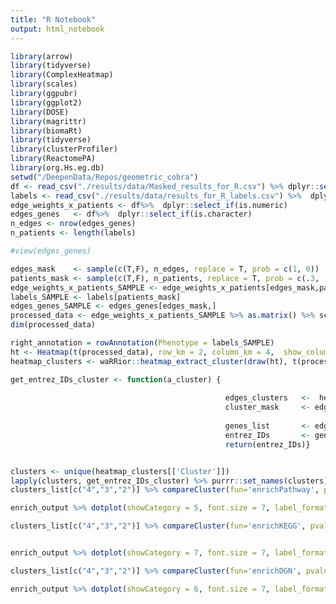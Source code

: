 ```yaml
---
title: "R Notebook"
output: html_notebook
---
```

```r
library(arrow)
library(tidyverse)
library(ComplexHeatmap) 
library(scales)
library(ggpubr)
library(ggplot2)
library(DOSE)
library(magrittr)
library(biomaRt)
library(tidyverse)
library(clusterProfiler)
library(ReactomePA)
library(org.Hs.eg.db)
setwd("/DeepenData/Repos/geometric_cobra")
df <- read_csv("./results/data/Masked_results_for_R.csv") %>% dplyr::select(-c("...1"))
labels <- read_csv("./results/data/results_for_R_labels.csv") %>%  dplyr::select(-c("...1")) %>% .[[1]]
edge_weights_x_patients <- df%>%  dplyr::select_if(is.numeric)
edges_genes   <- df%>%  dplyr::select_if(is.character)
n_edges <- nrow(edges_genes)
n_patients <- length(labels)
```


```r
#view(edges_genes)

```


```r
edges_mask    <- sample(c(T,F), n_edges, replace = T, prob = c(1, 0))
patients_mask <- sample(c(T,F), n_patients, replace = T, prob = c(.3, .7))
edge_weights_x_patients_SAMPLE <- edge_weights_x_patients[edges_mask,patients_mask]
labels_SAMPLE <- labels[patients_mask]
edges_genes_SAMPLE <- edges_genes[edges_mask,]
processed_data <- edge_weights_x_patients_SAMPLE %>% as.matrix() %>% scale %>% rescale
dim(processed_data)
```


```r
right_annotation = rowAnnotation(Phenotype = labels_SAMPLE)
ht <- Heatmap(t(processed_data), row_km = 2, column_km = 4,  show_column_names = F, show_row_names = F, right_annotation= right_annotation)
heatmap_clusters <- waRRior::heatmap_extract_cluster(draw(ht), t(processed_data),  which = "column")

```
```r
get_entrez_IDs_cluster <- function(a_cluster) {
  
                                                edges_clusters   <-  heatmap_clusters[['Cluster']]
                                                cluster_mask     <- edges_clusters ==a_cluster
                                                
                                                genes_list       <- edges_genes_SAMPLE$genes[cluster_mask] %>% str_extract_all('\\d+(?=\\.)')
                                                entrez_IDs       <- genes_list%>% unlist() %>% unique()
                                                return(entrez_IDs)}


clusters <- unique(heatmap_clusters[['Cluster']])
lapply(clusters, get_entrez_IDs_cluster) %>% purrr::set_names(clusters) -> clusters_list
clusters_list[c("4","3","2")] %>% compareCluster(fun='enrichPathway', pvalueCutoff=1e-2)-> enrich_output
```


```r


enrich_output %>% dotplot(showCategory = 5, font.size = 7, label_format =35)
```



```r
clusters_list[c("4","3","2")] %>% compareCluster(fun='enrichKEGG', pvalueCutoff=1e-2)-> enrich_output


enrich_output %>% dotplot(showCategory = 7, font.size = 7, label_format =35)
```
```r
clusters_list[c("4","3","2")] %>% compareCluster(fun='enrichDGN', pvalueCutoff=1e-2)-> enrich_output
```


```r
enrich_output %>% dotplot(showCategory = 6, font.size = 7, label_format =35)
```





















